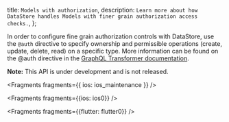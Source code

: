   title: `Models with authorization`,
  description: `Learn more about how DataStore handles Models with finer grain authorization access checks.`,
};

In order to configure fine grain authorization controls with DataStore, use the `@auth` directive to specify ownership and permissible operations (create, update, delete, read) on a specific type. More information can be found on the @auth directive in the [GraphQL Transformer documentation](/cli/graphql/authorization-rules).

<Callout>

**Note:** This API is under development and is not released.

</Callout>


<Fragments fragments={{ ios: ios_maintenance }} />


<Fragments fragments={{ios: ios0}} />


<Fragments fragments={{flutter: flutter0}} />
